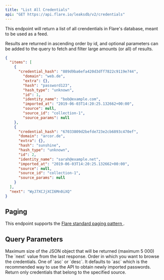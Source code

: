 ```yaml
---
title: "List All Credentials"
api: "GET https://api.flare.io/leaksdb/v2/credentials"
---
```



<GatedAccessFeatureAstp />

This endpoint will return a list of all crendentials in Flare's database, meant to be used as a feed.

Results are returned in ascending order by id, and optional parameters can be added to the query to fetch and filter large amounts (or all) of results.

<ResponseExample>

```json Response Example
{
  "items": [
    {
      "credential_hash": "889d9ba6efa420d3dff7822c9119e744",
        "domain": "web.de",
        "extra": {},
        "hash": "password123",
        "hash_type": "unknown",
        "id": 1,
        "identity_name": "bob@example.com",
        "imported_at": "2019-06-03T14:20:25.132662+00:00",
        "source": null,
        "source_id": "collection-1",
        "source_params": null
    },
    {
      "credential_hash": "67033809d2befde723e2cb6893c470ef",
      "domain": "arcor.de",
      "extra": {},
      "hash": "sunshine",
      "hash_type": "unknown",
      "id": 2,
      "identity_name": "sarah@example.net",
      "imported_at": "2019-06-03T14:20:25.132662+00:00",
      "source": null,
      "source_id": "collection-1",
      "source_params": null
    }
  ],
  "next": "WyJ7XCJjXCI6Mn0iXQ"
}
```

</ResponseExample>

## Paging

This endpoint supports the 
[Flare standard paging pattern <Icon icon="book" size={16} />](/concepts/paging).

## Query Parameters

<ParamField query="size" type="number">
  Maximum size of the JSON object that will be returned (maximum 5 000) 
</ParamField>

<ParamField query="from" type="number">
  The `next` value from the last response.
</ParamField>

<ParamField query="order" type="string">
  Order in which you want to browse the credentials. One of `asc` or `desc`.
  It defaults to `asc` which is the recommended way to use the API to obtain newly imported passwords.
</ParamField>

<ParamField query="source_id" type="string">
    Return only credentials that belong to the specified source.
</ParamField>
